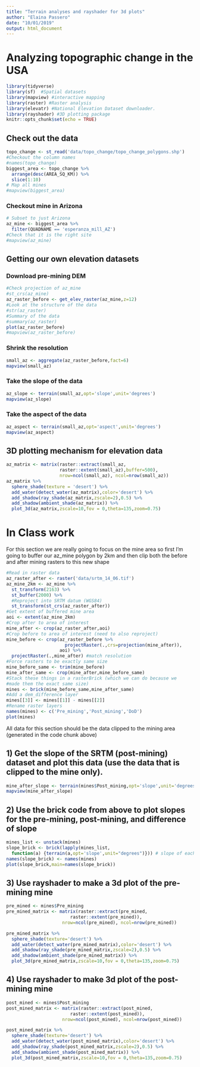 ```yaml
---
title: "Terrain analyses and rayshader for 3d plots"
author: "Elaina Passero"
date: "10/01/2019"
output: html_document
---
```



# Analyzing topographic change in the USA

```r
library(tidyverse)
library(sf)  #Spatial datasets
library(mapview) #interactive mapping
library(raster) #Raster analysis
library(elevatr) #National Elevation Dataset downloader. 
library(rayshader) #3D plotting package
knitr::opts_chunk$set(echo = TRUE)
```


## Check out the data

```r
topo_change <- st_read('data/topo_change/topo_change_polygons.shp')
#Checkout the column names
#names(topo_change)
biggest_area <- topo_change %>%
  arrange(desc(AREA_SQ_KM)) %>%
  slice(1:10)
# Map all mines
#mapview(biggest_area)
```

### Checkout mine in Arizona

```r
# Subset to just Arizona
az_mine <- biggest_area %>%
  filter(QUADNAME == 'esperanza_mill_AZ')
#Check that it is the right site
#mapview(az_mine)
```


## Getting our own elevation datasets

### Download pre-mining DEM 

```r
#Check projection of az_mine
#st_crs(az_mine)
az_raster_before <- get_elev_raster(az_mine,z=12)
#Look at the structure of the data
#str(az_raster)
#Summary of the data
#summary(az_raster)
plot(az_raster_before)
#mapview(az_raster_before)
```



### Shrink the resolution

```r
small_az <- aggregate(az_raster_before,fact=6)
mapview(small_az)
```


### Take the slope of the data

```r
az_slope <- terrain(small_az,opt='slope',unit='degrees')
mapview(az_slope)
```


### Take the aspect of the data

```r
az_aspect <- terrain(small_az,opt='aspect',unit='degrees')
mapview(az_aspect)
```


## 3D plotting mechanism for elevation data

```r
az_matrix <- matrix(raster::extract(small_az,
                    raster::extent(small_az),buffer=500),
                    nrow=ncol(small_az), ncol=nrow(small_az))
az_matrix %>%
  sphere_shade(texture = 'desert') %>%
  add_water(detect_water(az_matrix),color='desert') %>%
  add_shadow(ray_shade(az_matrix,zscale=2),0.5) %>%
  add_shadow(ambient_shade(az_matrix)) %>%
  plot_3d(az_matrix,zscale=10,fov = 0,theta=135,zoom=0.75)
```


# In Class work


For this section we are really going to focus on the mine area
so first I'm going to buffer our az_mine polygon by 2km and then
clip both the before and after mining rasters to this new shape

```r
#Read in raster data
az_raster_after <- raster('data/srtm_14_06.tif')
az_mine_2km <- az_mine %>%
  st_transform(2163) %>%
  st_buffer(2000) %>%
  #Reproject into SRTM datum (WGS84)
  st_transform(st_crs(az_raster_after))
#Get extent of buffered mine area
aoi <- extent(az_mine_2km)
#Crop after to area of interest
mine_after <- crop(az_raster_after,aoi)
#Crop before to area of interest (need to also reproject)
mine_before <- crop(az_raster_before %>%
                      projectRaster(.,crs=projection(mine_after)),
                    aoi) %>%
  projectRaster(.,mine_after) #match resolution
#Force rasters to be exactly same size
mine_before_same <- trim(mine_before)
mine_after_same <- crop(mine_after,mine_before_same)
#Stack these things in a rasterBrick (which we can do because we 
#made them the exact same size)
mines <- brick(mine_before_same,mine_after_same)
#Add a dem_difference layer
mines[[3]] <- mines[[1]] - mines[[2]]
#Rename raster layers
names(mines) <- c('Pre_mining','Post_mining','DoD')
plot(mines)
```


All data for this section should be the data clipped to the mining area 
(generated in the code chunk above)

## 1) Get the slope of the SRTM (post-mining) dataset and plot this data (use the data that is clipped to the mine only).


```r
mine_after_slope <- terrain(mines$Post_mining,opt='slope',unit='degrees')
mapview(mine_after_slope)
```


## 2) Use the brick code from above to plot slopes for the pre-mining, post-mining, and difference of slope

```r
mines_list <- unstack(mines)
slope_brick <- brick(lapply(mines_list, 
  function(a) {terrain(a,opt='slope',unit="degrees")})) # slope of each layer in brick
names(slope_brick) <- names(mines)
plot(slope_brick,main=names(slope_brick))
```


## 3) Use rayshader to make a 3d plot of the pre-mining mine

```r
pre_mined <- mines$Pre_mining
pre_mined_matrix <- matrix(raster::extract(pre_mined,
                        raster::extent(pre_mined)),
                     nrow=ncol(pre_mined), ncol=nrow(pre_mined))

pre_mined_matrix %>%
  sphere_shade(texture='desert') %>%
  add_water(detect_water(pre_mined_matrix),color='desert') %>%
  add_shadow(ray_shade(pre_mined_matrix,zscale=2),0.5) %>%
  add_shadow(ambient_shade(pre_mined_matrix)) %>%
  plot_3d(pre_mined_matrix,zscale=10,fov = 0,theta=135,zoom=0.75)
```


## 4) Use rayshader to make 3d plot of the post-mining mine

```r
post_mined <- mines$Post_mining
post_mined_matrix <- matrix(raster::extract(post_mined,
                        raster::extent(post_mined)),
                     nrow=ncol(post_mined), ncol=nrow(post_mined))

post_mined_matrix %>%
  sphere_shade(texture='desert') %>%
  add_water(detect_water(post_mined_matrix),color='desert') %>%
  add_shadow(ray_shade(post_mined_matrix,zscale=2),0.5) %>%
  add_shadow(ambient_shade(post_mined_matrix)) %>%
  plot_3d(post_mined_matrix,zscale=10,fov = 0,theta=135,zoom=0.75)
```